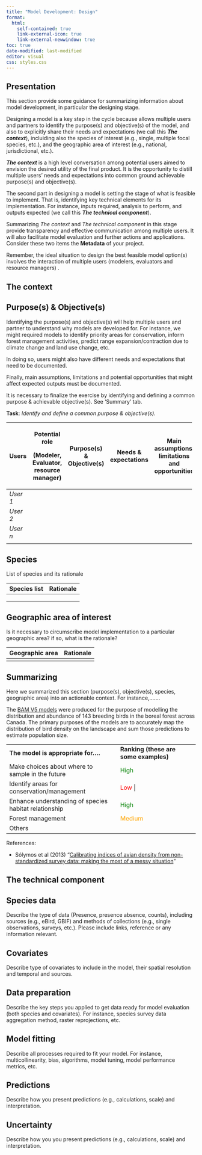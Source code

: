```yaml
---
title: "Model Development: Design"
format:
  html:
    self-contained: true
    link-external-icon: true
    link-external-newwindow: true
toc: true
date-modified: last-modified
editor: visual
css: styles.css
---
```


## Presentation

This section provide some guidance for summarizing information about model development, in particular the designing stage.

Designing a model is a key step in the cycle because allows multiple users and partners to identify the purpose(s) and objective(s) of the model, and also to explicitly share their needs and expectations (we call this ***The context***), incluiding also the species of interest (e.g., single, multiple focal species, etc.), and the geographic area of interest (e.g., national, jurisdictional, etc.).

***The context*** is a high level conversation among potential users aimed to envision the desired utility of the final product. It is the opportunity to distill multiple users' needs and expectations into common ground achievable purpose(s) and objective(s).

The second part in designing a model is setting the stage of what is feasible to implement. That is, identifying key technical elements for its implementation. For instance, inputs required, analysis to perform, and outputs expected (we call this ***The technical component***).

Summarizing *The context* and *The technical component* in this stage provide transparency and effective communication among multiple users. It will also facilitate model evaluation and further actions and applications. Consider these two items the **Metadata** of your project.

Remember, the ideal situation to design the best feasible model option(s) involves the interaction of multiple users (modelers, evaluators and resource managers) .

## The context

::: panel-tabset
## Purpose(s) & Objective(s)

Identifying the purpose(s) and objective(s) will help multiple users and partner to understand why models are developed for. For instance, we might required models to identify priority areas for conservation, inform forest management activities, predict range expansion/contraction due to climate change and land use change, etc.

In doing so, users might also have different needs and expectations that need to be documented.

Finally, main assumptions, limitations and potential opportunities that might affect expected outputs must be documented.

It is necessary to finalize the exercise by identifying and defining a common purpose & achievable objective(s). See 'Summary' tab.

**Task**: *Identify and define a common purpose & objective(s).*

+-----------+----------------------------------------+---------------------------+----------------------+-------------------------------------------------+
| Users     | Potential role                         | Purpose(s) & Objective(s) | Needs & expectations | Main assumptions, limitations and opportunities |
|           |                                        |                           |                      |                                                 |
|           | (Modeler, Evaluator, resource manager) |                           |                      |                                                 |
+===========+========================================+===========================+======================+=================================================+
| *User 1*  |                                        |                           |                      |                                                 |
+-----------+----------------------------------------+---------------------------+----------------------+-------------------------------------------------+
| *User 2*  |                                        |                           |                      |                                                 |
+-----------+----------------------------------------+---------------------------+----------------------+-------------------------------------------------+
| *User n*  |                                        |                           |                      |                                                 |
+-----------+----------------------------------------+---------------------------+----------------------+-------------------------------------------------+
|           |                                        |                           |                      |                                                 |
+-----------+----------------------------------------+---------------------------+----------------------+-------------------------------------------------+

## Species

List of species and its rationale

| Species list | Rationale |
|--------------|-----------|
|              |           |
|              |           |
|              |           |

## Geographic area of interest

Is it necessary to circumscribe model implementation to a particular geographic area? if so, what is the rationale?

| Geographic area | Rationale |
|-----------------|-----------|
|                 |           |

## Summarizing

Here we summarized this section (purpose(s), objective(s), species, geographic area) into an actionable context. For instance,.......

The [BAM V5 models](https://borealbirds.ca/new-canada-wide-land-bird-density-estimates-version-4-0/) were produced for the purpose of modelling the distribution and abundance of 143 breeding birds in the boreal forest across Canada. The primary purposes of the models are to accurately map the distribution of bird density on the landscape and sum those predictions to estimate population size.

+-------------------------------------------------------+---------------------------------------+
| **The model is appropriate for....**                  | **Ranking (these are some examples)** |
+-------------------------------------------------------+---------------------------------------+
| Make choices about where to sample in the future      | [High]{style="color:green"}           |
+-------------------------------------------------------+---------------------------------------+
| Identify areas for conservation/management            | [Low]{style="color:red"} \|           |
+-------------------------------------------------------+---------------------------------------+
| Enhance understanding of species habitat relationship | [High]{style="color:green"}           |
+-------------------------------------------------------+---------------------------------------+
| Forest management                                     | [Medium]{style="color:orange"}        |
+-------------------------------------------------------+---------------------------------------+
| Others                                                |                                       |
+-------------------------------------------------------+---------------------------------------+

References:

-   Sólymos et al (2013) "[Calibrating indices of avian density from non-standardized survey data: making the most of a messy situation](https://besjournals.onlinelibrary.wiley.com/doi/10.1111/2041-210X.12106)"
:::

## The technical component

::: panel-tabset
## Species data

Describe the type of data (Presence, presence absence, counts), including sources (e.g., eBird, GBIF) and methods of collections (e.g., single observations, surveys, etc.). Please include links, reference or any information relevant.

## Covariates

Describe type of covariates to include in the model, their spatial resolution and temporal and sources.

## Data preparation

Describe the key steps you applied to get data ready for model evaluation (both species and covariates). For instance, species survey data aggregation method, raster reprojections, etc.

## Model fitting

Describe all processes required to fit your model. For instance, multicollinearity, bias, algorithms, model tuning, model performance metrics, etc.

## Predictions

Describe how you present predictions (e.g., calculations, scale) and interpretation.

## Uncertainty

Describe how you you present predictions (e.g., calculations, scale) and interpretation.
:::
